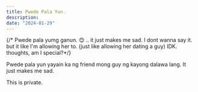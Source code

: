 ```yaml
---
title: Pwede Pala Yun.
description:
date: "2024-01-29"
---
```


{/* Pwede pala yumg ganun. 😊 
.. it just makes me sad. I dont wanna say it. but it like I'm allowing her to. (just like allowing her dating a guy)
IDK. thoughts, am I special?*/}

Pwede pala yun yayain ka ng friend mong guy ng kayong dalawa lang. It just makes me sad.

This is private.
